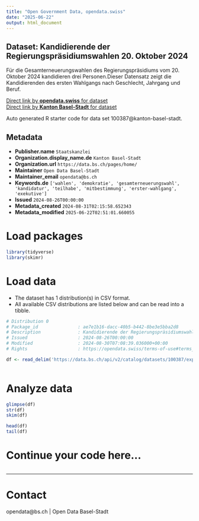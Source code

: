 ```yaml
---
title: "Open Government Data, opendata.swiss"
date: "2025-06-22"
output: html_document
---
```


## Dataset: Kandidierende der Regierungspräsidiumswahlen 20. Oktober 2024

Für die Gesamterneuerungswahlen des Regierungspräsidiums vom 20. Oktober 2024 kandidieren drei Personen.Dieser Datensatz zeigt die Kandidierenden des ersten Wahlgangs nach Geschlecht, Jahrgang und Beruf.

[Direct link by **opendata.swiss** for dataset](https://opendata.swiss/de/dataset/kandidierende-der-regierungsprasidiumswahl-20-oktober-2024)<br>
[Direct link by **Kanton Basel-Stadt** for dataset](https://data.bs.ch/explore/dataset/100387/)

Auto generated R starter code for data set 100387@kanton-basel-stadt.

## Metadata

- **Publisher.name** `Staatskanzlei`
- **Organization.display_name.de** `Kanton Basel-Stadt`
- **Organization.url** `https://data.bs.ch/pages/home/`
- **Maintainer** `Open Data Basel-Stadt`
- **Maintainer_email** `opendata@bs.ch`
- **Keywords.de** `['wahlen', 'demokratie', 'gesamterneuerungswahl', 'kandidatur', 'teilhabe', 'mitbestimmung', 'erster-wahlgang', 'exekutive']`
- **Issued** `2024-08-26T00:00:00`
- **Metadata_created** `2024-08-31T02:15:58.652343`
- **Metadata_modified** `2025-06-22T02:51:01.660055`


# Load packages

```r

library(tidyverse)
library(skimr)

```

# Load data

-   The dataset has 1 distribution(s) in CSV format.
-   All available CSV distributions are listed below and can be read into a tibble.

```r

# Distribution 0
# Package_id               : ae7e1b16-dacc-40b5-b442-8be3e5bba2d8
# Description              : Kandidierende der Regierungspräsidiumswahlen 20. Oktober 2024 (csv)
# Issued                   : 2024-08-26T00:00:00
# Modified                 : 2024-08-30T07:08:39.036000+00:00
# Rights                   : https://opendata.swiss/terms-of-use#terms_by

df <- read_delim('https://data.bs.ch/api/v2/catalog/datasets/100387/exports/csv?use_labels=true')



```

# Analyze data

```r

glimpse(df)
str(df)
skim(df)

head(df)
tail(df)

```

# Continue your code here...

```r

```

------------------------------------------------------------------------

# Contact

opendata@bs.ch | Open Data Basel-Stadt
